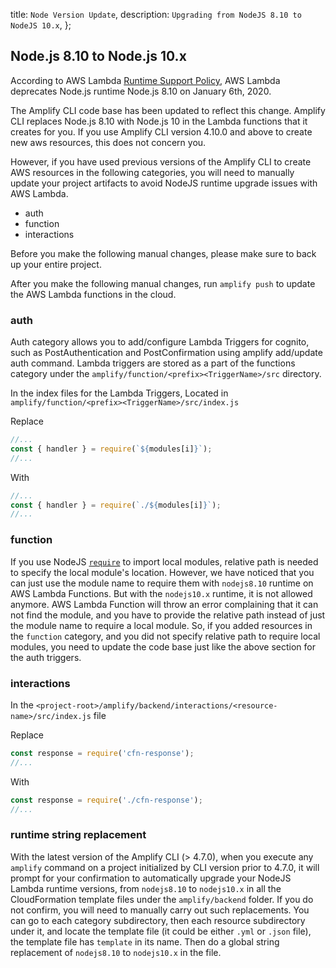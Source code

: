   title: `Node Version Update`,
  description: `Upgrading from NodeJS 8.10 to NodeJS 10.x`,
};

## Node.js 8.10 to Node.js 10.x

According to AWS Lambda [Runtime Support Policy](https://docs.aws.amazon.com/lambda/latest/dg/runtime-support-policy.html), AWS Lambda deprecates Node.js runtime Node.js 8.10 on January 6th, 2020.

The Amplify CLI code base has been updated to reflect this change. Amplify CLI replaces Node.js 8.10 with Node.js 10 in the Lambda functions that it creates for you. If you use Amplify CLI version 4.10.0 and above to create new aws resources, this does not concern you.

However, if you have used previous versions of the Amplify CLI to create AWS resources in the following categories,
you will need to manually update your project artifacts to avoid NodeJS runtime upgrade issues with AWS Lambda.

- auth
- function
- interactions

Before you make the following manual changes, please make sure to back up your entire project.

After you make the following manual changes, run `amplify push` to update the AWS Lambda functions in the cloud.

### auth

Auth category allows you to add/configure Lambda Triggers for cognito, such as PostAuthentication and PostConfirmation using amplify add/update auth command.
Lambda triggers are stored as a part of the functions category under the `amplify/function/<prefix><TriggerName>/src` directory.

In the index files for the Lambda Triggers, Located in `amplify/function/<prefix><TriggerName>/src/index.js`

Replace

```js
//...
const { handler } = require(`${modules[i]}`);
//...
```

With

```js
//...
const { handler } = require(`./${modules[i]}`);
//...
```

### function

If you use NodeJS [`require`](https://nodejs.org/dist/latest-v12.x/docs/api/modules.html#modules_require_id) to import local modules, relative path is needed to specify the local module's location.
However, we have noticed that you can just use the module name to require them with `nodejs8.10` runtime on AWS Lambda Functions.
But with the `nodejs10.x` runtime, it is not allowed anymore. AWS Lambda Function will throw an error complaining that it can not find the module, and you have to provide the relative path instead of just the module name to require a local module.
So, if you added resources in the `function` category, and you did not specify relative path to require local modules, you need to update the code base just like the above section for the auth triggers.

### interactions

In the `<project-root>/amplify/backend/interactions/<resource-name>/src/index.js` file

Replace

```js
const response = require('cfn-response');
//...
```

With

```js
const response = require('./cfn-response');
//...
```

### runtime string replacement

With the latest version of the Amplify CLI (> 4.7.0), when you execute any `amplify` command on a project initialized by CLI version prior to 4.7.0, it will prompt for your confirmation to automatically upgrade your NodeJS Lambda runtime versions, from `nodejs8.10` to `nodejs10.x` in all the CloudFormation template files under the `amplify/backend` folder. If you do not confirm, you will need to manually carry out such replacements. You can go to each category subdirectory, then each resource subdirectory under it, and locate the template file (it could be either `.yml` or `.json` file), the template file has `template` in its name. Then do a global string replacement of `nodejs8.10` to `nodejs10.x` in the file.
